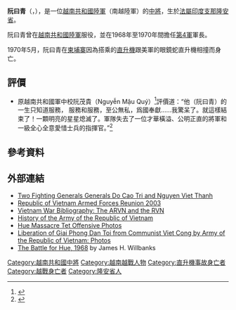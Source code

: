{{Infobox officeholder
|name=阮曰青<br><span lang="vi" dir="ltr">Nguyễn Viết Thanh</span>
|image=General Nguyễn Viết Thanh.jpg
|caption=阮曰清中將
|office=第四軍司令
|term_start=1968年7月
|term_end=1970年5月2日}}

'''阮曰青'''（{{lang-vi|'''Nguyễn Viết Thanh'''}}，{{bd|1931年|3月31日|1970年|5月2日|catIdx=Nguyễn}}），是一位[[越南共和國陸軍|越南共和國陸軍]]（南越陸軍）的[[中將|中將]]，生於[[法屬印度支那聯邦|法屬印度支那]][[隆安省|隆安省]]。  

阮曰青曾在[[越南共和國陸軍|越南共和國陸軍]]服役，並在1968年至1970年間擔任[[越南共和國第4軍|第4軍]]軍長。

1970年5月，阮曰青在[[柬埔寨|柬埔寨]]因為搭乘的[[直升機|直升機]]跟美軍的眼鏡蛇直升機相撞而身亡。

== 評價 ==

* 原越南共和國軍中校阮茂貴（<span lang="vi" dir="ltr">Nguyễn Mậu Quý</span>）<ref>{{Cite web|title=Ông Nguyễn Mậu Quý|url=https://www.nguoi-viet.com/cao-pho/ong-nguyen-mau-quy/|access-date=2022-05-05|date=2019-10-09|last=Hương|first=Đặng|work=Nguoi Viet Online|language=vi|archive-date=2022-05-05|archive-url=https://web.archive.org/web/20220505063143/https://www.nguoi-viet.com/cao-pho/ong-nguyen-mau-quy/}}</ref>評價道：“他（阮曰青）的一生只知道服務， 服務和服務，至公無私，爲國奉獻......我驚呆了。就這樣結束了！一顆明亮的星星熄滅了。軍隊失去了一位才華橫溢、公明正直的將軍和一級全心全意愛惜士兵的指揮官。”<ref>{{Cite web|title=General Nguyen Viet Thanh (u)|url=https://nguyentin.tripod.com/nvthanh-u.htm|access-date=2022-05-05|work=nguyentin.tripod.com|archive-date=2017-03-14|archive-url=https://web.archive.org/web/20170314021013/http://nguyentin.tripod.com/nvthanh-u.htm}}</ref>

== 參考資料 ==
<references />

==外部連結==
*[http://www.generalhieu.com/trithanh.htm Two Fighting Generals Generals Do Cao Tri and Nguyen Viet Thanh] {{Wayback|url=http://www.generalhieu.com/trithanh.htm |date=20130703132313 }}
*[http://archive.wikiwix.com/cache/20110223175055/http://community.webshots.com/album/92765972MdbewI Republic of Vietnam Armed Forces Reunion 2003]
*[https://web.archive.org/web/20041023193407/http://hubcap.clemson.edu/~eemoise/arvn.html Vietnam War Bibliography: The ARVN and the RVN]
*[https://web.archive.org/web/20070313194702/http://mcel.pacificu.edu/as/students/arvn/arvn.html History of the Army of the Republic of Vietnam]
*[https://web.archive.org/web/20041009195313/http://ngothelinh.web1000.com/Hue.html Hue Massacre Tet Offensive Photos]
*[https://web.archive.org/web/20041029121759/http://ngothelinh.web1000.com/giaiphong/thumbs_d/thumbs_p.html Liberation of Giai Phong Dan Toi from Communist Viet Cong by Army of the Republic of Vietnam: Photos]
*[https://web.archive.org/web/20041021083834/http://www-cgsc.army.mil/carl/download/csipubs/Block/chp5_Block%20by%20Block.pdf The Battle for Hue, 1968] by James H. Willbanks

{{越南共和國中將}}
{{越南共和國軍}}
{{DEFAULTSORT:Nguyễn}}
[[Category:越南共和國中將|Category:越南共和國中將]]
[[Category:越南越戰人物|Category:越南越戰人物]]
[[Category:直升機事故身亡者|Category:直升機事故身亡者]]
[[Category:越戰身亡者|Category:越戰身亡者]]
[[Category:隆安省人|Category:隆安省人]]